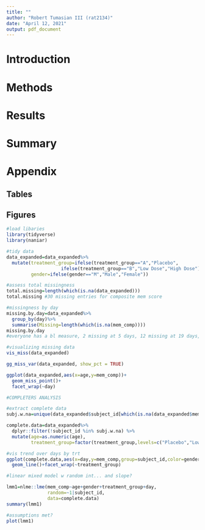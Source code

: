 ```yaml
---
title: ""
author: "Robert Tumasian III (rat2134)"
date: "April 12, 2021"
output: pdf_document
---
```


# Introduction

# Methods 

# Results

# Summary

# Appendix

## Tables

## Figures

```r
#load libaries
library(tidyverse)
library(naniar)

#tidy data
data_expanded=data_expanded%>%
  mutate(treatment_group=ifelse(treatment_group=="A","Placebo",
                    ifelse(treatment_group=="B","Low Dose","High Dose")),
         gender=ifelse(gender=="M","Male","Female"))

#assess total missingness
total.missing=length(which(is.na(data_expanded)))
total.missing #30 missing entries for composite mem score

#missingness by day
missing.by.day=data_expanded%>%
  group_by(day)%>%
  summarise(Missing=length(which(is.na(mem_comp))))
missing.by.day 
#everyone has a bl measure, 2 missing at 5 days, 12 missing at 19 days, 16 missing at 90 days

#visualizing missing data
vis_miss(data_expanded)

gg_miss_var(data_expanded, show_pct = TRUE)

ggplot(data_expanded,aes(x=age,y=mem_comp))+
  geom_miss_point()+
  facet_wrap(~day)
```

```r
#COMPLETERS ANALYSIS

#extract complete data
subj.w.na=unique(data_expanded$subject_id[which(is.na(data_expanded$mem_comp))])

complete.data=data_expanded%>%
  dplyr::filter(!subject_id %in% subj.w.na) %>%
  mutate(age=as.numeric(age),
         treatment_group=factor(treatment_group,levels=c("Placebo","Low Dose","High Dose")))

#vis trend over days by trt
ggplot(complete.data,aes(x=day,y=mem_comp,group=subject_id,color=gender))+
  geom_line()+facet_wrap(~treatment_group)

#linear mixed model w random int... and slope?

lmm1=nlme::lme(mem_comp~age+gender+treatment_group+day,
               random=~1|subject_id,
               data=complete.data)
summary(lmm1)

#assumptions met? 
plot(lmm1)
```













